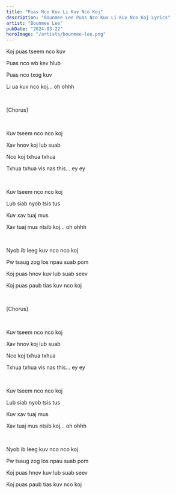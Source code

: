 ```yaml
---
title: "Puas Nco Kuv Li Kuv Nco Koj"
description: "Bounmee Lee Puas Nco Kuv Li Kuv Nco Koj Lyrics"
artist: "Bounmee Lee"
pubDate: "2024-03-22"
heroImage: "/artists/bounmee-lee.png"
---
```


Koj puas tseem nco kuv

Puas nco wb kev hlub

Puas nco txog kuv

Li ua kuv nco koj... oh ohhh

<br />

[Chorus]

<br />

Kuv tseem nco nco koj

Xav hnov koj lub suab

Nco koj txhua txhua

Txhua txhua vis nas this... ey ey

<br />

Kuv tseem nco nco koj

Lub siab nyob tsis tus

Kuv xav tuaj mus

Xav tuaj mus ntsib koj... oh ohhh

<br />

Nyob ib leeg kuv nco nco koj

Pw tsaug zog los npau suab pom

Koj puas hnov kuv lub suab seev

Koj puas paub tias kuv nco koj

<br />

[Chorus]

<br />

Kuv tseem nco nco koj

Xav hnov koj lub suab

Nco koj txhua txhua

Txhua txhua vis nas this... ey ey

<br />

Kuv tseem nco nco koj

Lub siab nyob tsis tus

Kuv xav tuaj mus

Xav tuaj mus ntsib koj... oh ohhh

<br />

Nyob ib leeg kuv nco nco koj

Pw tsaug zog los npau suab pom

Koj puas hnov kuv lub suab seev

Koj puas paub tias kuv nco koj

